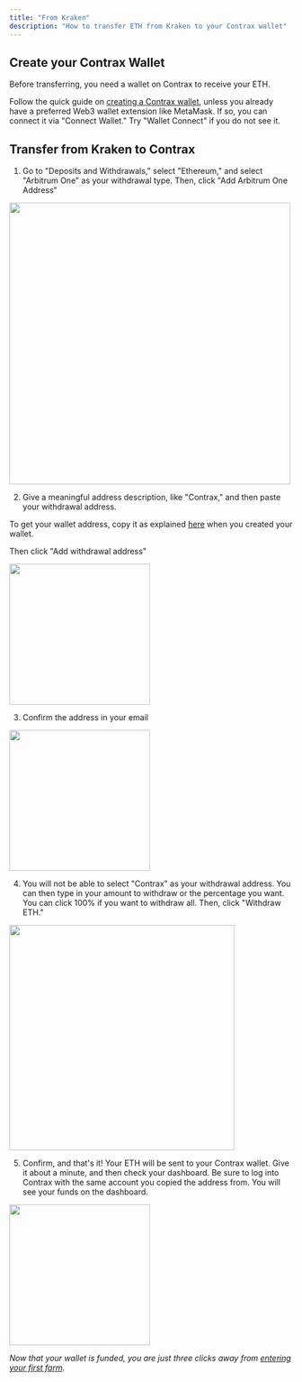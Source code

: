 ```yaml
---
title: "From Kraken"
description: "How to transfer ETH from Kraken to your Contrax wallet"
---
```


## Create your Contrax Wallet

Before transferring, you need a wallet on Contrax to receive your ETH.

Follow the quick guide on [creating a Contrax wallet](../start/wallet-setup), unless you already have a preferred Web3 wallet extension like MetaMask. If so, you can connect it via "Connect Wallet." Try "Wallet Connect" if you do not see it.

## Transfer from Kraken to Contrax

1.  Go to "Deposits and Withdrawals," select "Ethereum," and select "Arbitrum One" as your withdrawal type.
    Then, click "Add Arbitrum One Address"

<img height="500" width="500" src="/images/Kraken/1.jpg" />

2. Give a meaningful address description, like "Contrax," and then paste your withdrawal address.

To get your wallet address, copy it as explained [here](../start/wallet-setup) when you created your wallet.

Then click "Add withdrawal address"

<img height="250" width="250" src="/images/Kraken/2.jpg" />

3. Confirm the address in your email

<img height="250" width="250" src="/images/Kraken/3.jpg" />

4. You will not be able to select "Contrax" as your withdrawal address.
   You can then type in your amount to withdraw or the percentage you want. You can click 100% if you want to withdraw all.
   Then, click "Withdraw ETH."

<img height="400" width="400" src="/images/Kraken/4.jpg" />

5. Confirm, and that's it! Your ETH will be sent to your Contrax wallet. Give it about a minute, and then check your dashboard.
   Be sure to log into Contrax with the same account you copied the address from. You will see your funds on the dashboard.

<img height="250" width="250" src="/images/Kraken/5.jpg" />

_Now that your wallet is funded, you are just three clicks away from [entering your first farm](../contrax-dapp/farms)._
